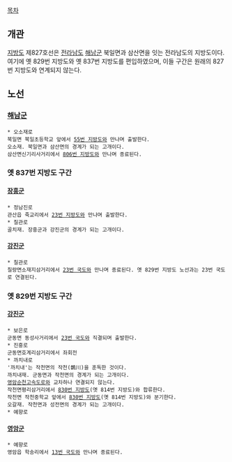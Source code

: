 [[목차]]
== 개관 ==
[[지방도]] 제827호선은 [[전라남도]] [[해남군]] 북일면과 삼산면을 잇는 전라남도의 지방도이다. 여기에 옛 829번 지방도와 옛 837번 지방도를 편입하였으며, 이들 구간은 원래의 827번 지방도와 연계되지 않는다.

== 노선 ==
=== [[해남군]] ===
 * 오소재로
 북일면 북일초등학교 앞에서 [[55번 지방도]]와 만나며 출발한다.
 오소재. 북일면과 삼산면의 경계가 되는 고개이다.
 삼산면신기리사거리에서 [[806번 지방도]]와 만나며 종료된다.
=== 옛 837번 지방도 구간 ===
==== [[장흥군]] ====
 * 정남진로
 관산읍 죽교리에서 [[23번 지방도]]와 만나며 출발한다.
 * 칠관로
 골치재. 장흥군과 강진군의 경계가 되는 고개이다.
==== [[강진군]] ====
 * 칠관로
 칠량면소재지삼거리에서 [[23번 국도]]와 만나며 종료된다. 옛 829번 지방도 노선과는 23번 국도로 연결된다.
=== 옛 829번 지방도 구간 ===
==== [[강진군]] ====
 * 보은로
 군동면 동성사거리에서 [[23번 국도]]와 직결되며 출발한다.
 * 진흥로
 군동면호계리삼거리에서 좌회전
 * 까치내로
 '까치내'는 작천면의 작천(鵲川)을 훈독한 것이다.
 까치내재. 군동면과 작천면의 경계가 되는 고개이다.
 [[영암순천고속도로]]와 교차하나 연결되지 않는다.
 작천면평리삼거리에서 [[830번 지방도]](옛 814번 지방도)와 합류한다.
 작천면 작천중학교 앞에서 [[830번 지방도]](옛 814번 지방도)와 분기한다.
 오갈재. 작천면과 성전면의 경계가 되는 고개이다.
 * 예향로
==== [[영암군]] ====
 * 예향로
 영암읍 학송리에서 [[13번 국도]]와 만나며 종료된다.
